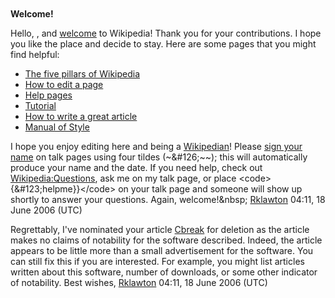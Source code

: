 <article id="5607866" title=User talk:Itprochris>
	<talkpage id="5607866" title="User talk:Itprochris">

'''Welcome!'''

Hello, {{BASEPAGENAME}}, and [[Wikipedia:Welcome, newcomers|welcome]] to Wikipedia! Thank you for your contributions. I hope you like the place and decide to stay. Here are some pages that you might find helpful:
*[[Wikipedia:Five pillars|The five pillars of Wikipedia]]
*[[Wikipedia:How to edit a page|How to edit a page]]
*[[Help:Contents|Help pages]]
*[[Wikipedia:Tutorial|Tutorial]]
*[[Wikipedia:Article development|How to write a great article]]
*[[Wikipedia:Manual of Style|Manual of Style]]
I hope you enjoy editing here and being a [[Wikipedia:Wikipedians|Wikipedian]]! Please [[Wikipedia:Sign your posts on talk pages|sign your name]] on talk pages using four tildes (~&amp;#126;~~); this will automatically produce your name and the date. If you need help, check out [[Wikipedia:Questions]], ask me on my talk page, or place &lt;code&gt;{&amp;#123;helpme}}&lt;/code&gt; on your talk page and someone will show up shortly to answer your questions. Again, welcome!&amp;nbsp;  [[User:Rklawton|Rklawton]] 04:11, 18 June 2006 (UTC)

Regrettably, I've nominated your article [[Cbreak]] for deletion as the article makes no claims of notability for the software described.  Indeed, the article appears to be little more than a small advertisement for the software.  You can still fix this if you are interested.  For example, you might list articles written about this software, number of downloads, or some other indicator of notability.  Best wishes, [[User:Rklawton|Rklawton]] 04:11, 18 June 2006 (UTC)
	</talkpage>
</article>